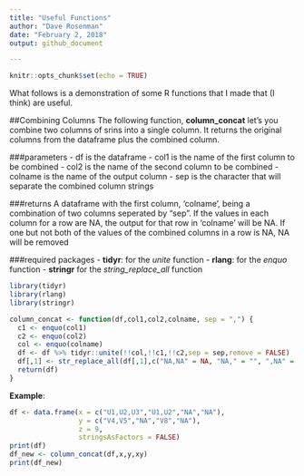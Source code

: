 ---
title: "Useful Functions"
author: "Dave Rosenman"
date: "February 2, 2018"
output: github_document

---

```{r setup, include=FALSE}
knitr::opts_chunk$set(echo = TRUE)
```

What follows is a demonstration of some R functions that I made that (I think) are useful. 

##Combining Columns
The following function, **column_concat** let's you combine two columns of srins into a single column. It returns the original columns from the dataframe plus the combined column.

###parameters
- df is the dataframe
-  col1 is the name of the first column to be combined
-  col2 is the name of the second column to be combined
- colname is the name of the output column
- sep is the character that will separate the combined column strings

###returns
A dataframe with the first column, 'colname', being a combination of two columns seperated by "sep". If the values in each column for a row are NA, the output for that row in 'colname' will be NA. If one but not both of the values of the combined columns in a row is NA, NA will be removed

###required packages
- **tidyr**: for the *unite* function 
- **rlang**: for the *enquo* function
- **stringr** for the *string_replace_all* function

```{r}
library(tidyr)
library(rlang)
library(stringr)

column_concat <- function(df,col1,col2,colname, sep = ",") {
  c1 <- enquo(col1)
  c2 <- enquo(col2)
  col <- enquo(colname)
  df <- df %>% tidyr::unite(!!col,!!c1,!!c2,sep = sep,remove = FALSE)
  df[,1] <- str_replace_all(df[,1],c("NA,NA" = NA, "NA," = "", ",NA" = ""))
  return(df)
}
```
**Example**:

```{r}
df <- data.frame(x = c("U1,U2,U3","U1,U2","NA","NA"),
                 y = c("V4,V5","NA","V8","NA"), 
                 z = 9,
                 stringsAsFactors = FALSE)
print(df)
df_new <- column_concat(df,x,y,xy)
print(df_new)
```


